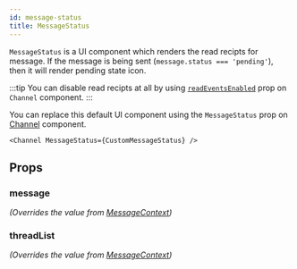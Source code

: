 ```yaml
---
id: message-status
title: MessageStatus
---
```



`MessageStatus` is a UI component which renders the read recipts for message. If the message is being sent (`message.status === 'pending'`), then it will render pending state icon.

:::tip
You can disable read recipts at all by using [`readEventsEnabled`](../../core-components/channel#readeventsenabled) prop on `Channel` component.
:::

You can replace this default UI component using the `MessageStatus` prop on [Channel](../../core-components/channel) component.

```tsx
<Channel MessageStatus={CustomMessageStatus} />
```

## Props

### message

_(Overrides the value from [MessageContext](../../contexts/message-context))_

<MessageProp />

<!-- ### readEventsEnabled -->

### threadList

_(Overrides the value from [MessageContext](../../contexts/message-context))_

<ThreadList />